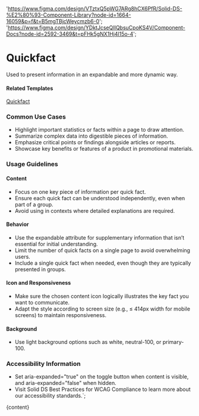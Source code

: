 

  'https://www.figma.com/design/VTztxQ5pWG7ARg8hCX6PfR/Solid-DS-%E2%80%93-Component-Library?node-id=1664-16059&p=f&t=B5mgTBjcWeycmzb6-0';
  'https://www.figma.com/design/YDktJcseQIIQbsuCpoKS4V/Component-Docs?node-id=2592-3469&t=pFHk5gNX1Hj4l15o-4';

# Quickfact

Used to present information in an expandable and more dynamic way.

<DefaultStory />

<DocumentationLinks storybookLink="${storybookLink}" figmaLibrary="${figmaLibrary}" figmaDocs="${figmaDocs}" />

#### Related Templates

[Quickfact](/?path=/docs/templates-quickfact--docs)

### Common Use Cases

- Highlight important statistics or facts within a page to draw attention.
- Summarize complex data into digestible pieces of information.
- Emphasize critical points or findings alongside articles or reports.
- Showcase key benefits or features of a product in promotional materials.

### Usage Guidelines

#### Content

- Focus on one key piece of information per quick fact.
- Ensure each quick fact can be understood independently, even when part of a group.
- Avoid using in contexts where detailed explanations are required.

#### Behavior

- Use the expandable attribute for supplementary information that isn’t essential for initial understanding.
- Limit the number of quick facts on a single page to avoid overwhelming users.
- Include a single quick fact when needed, even though they are typically presented in groups.

#### Icon and Responsiveness

- Make sure the chosen content icon logically illustrates the key fact you want to communicate.
- Adapt the style according to screen size (e.g., ≤ 414px width for mobile screens) to maintain responsiveness.

#### Background

- Use light background options such as white, neutral-100, or primary-100.

### Accessibility Information

- Set aria-expanded="true" on the toggle button when content is visible, and aria-expanded="false" when hidden.
- Visit <sd-link href="https://www.figma.com/design/YDktJcseQIIQbsuCpoKS4V/Component-Docs?node-id=10708-5011&t=Z1FxSGWkmXG5r5sw-4" target="_blank">Solid DS Best Practices for WCAG Compliance</sd-link> to learn more about our accessibility standards.`;

<Meta title="Components/sd-quickfact/Overview" />

<OverviewFormatter story={QuickfactStories.Default}>{content}</OverviewFormatter>
